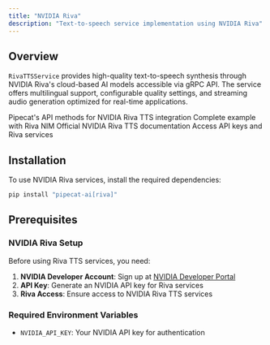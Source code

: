 ```yaml
---
title: "NVIDIA Riva"
description: "Text-to-speech service implementation using NVIDIA Riva"
---
```


## Overview

`RivaTTSService` provides high-quality text-to-speech synthesis through NVIDIA Riva's cloud-based AI models accessible via gRPC API. The service offers multilingual support, configurable quality settings, and streaming audio generation optimized for real-time applications.

<CardGroup cols={2}>
  <Card
    title="Riva TTS API Reference"
    icon="code"
    href="https://reference-server.pipecat.ai/en/latest/api/pipecat.services.riva.tts.html"
  >
    Pipecat's API methods for NVIDIA Riva TTS integration
  </Card>
  <Card
    title="Example Implementation"
    icon="play"
    href="https://github.com/pipecat-ai/pipecat/blob/main/examples/foundational/07r-interruptible-riva-nim.py"
  >
    Complete example with Riva NIM
  </Card>
  <Card
    title="NVIDIA Riva Documentation"
    icon="book"
    href="https://docs.nvidia.com/deeplearning/riva/user-guide/docs/tts/tts-overview.html"
  >
    Official NVIDIA Riva TTS documentation
  </Card>
  <Card
    title="NVIDIA Developer Portal"
    icon="microphone"
    href="https://developer.nvidia.com/"
  >
    Access API keys and Riva services
  </Card>
</CardGroup>

## Installation

To use NVIDIA Riva services, install the required dependencies:

```bash
pip install "pipecat-ai[riva]"
```

## Prerequisites

### NVIDIA Riva Setup

Before using Riva TTS services, you need:

1. **NVIDIA Developer Account**: Sign up at [NVIDIA Developer Portal](https://developer.nvidia.com/)
2. **API Key**: Generate an NVIDIA API key for Riva services
3. **Riva Access**: Ensure access to NVIDIA Riva TTS services

### Required Environment Variables

- `NVIDIA_API_KEY`: Your NVIDIA API key for authentication
